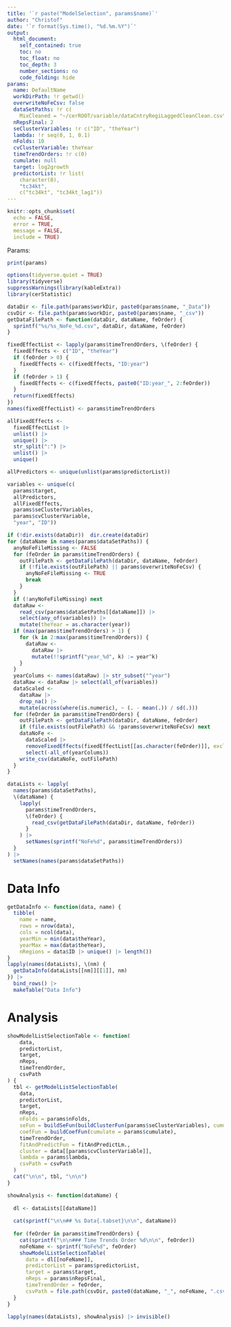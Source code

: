 ```yaml
---
title: '`r paste("ModelSelection", params$name)`'
author: "Christof"
date: '`r format(Sys.time(), "%d.%m.%Y")`'
output: 
  html_document:
    self_contained: true
    toc: no
    toc_float: no
    toc_depth: 3
    number_sections: no
    code_folding: hide
params:
  name: DefaultName
  workDirPath: !r getwd()
  overwriteNoFeCsv: false
  dataSetPaths: !r c(
    MixCleaned = "~/cerROOT/variable/dataCntryRegiLaggedCleanClean.csv")
  nRepsFinal: 2
  seClusterVariables: !r c("ID", "theYear")
  lambda: !r seq(0, 1, 0.1)
  nFolds: 10
  cvClusterVariable: theYear
  timeTrendOrders: !r c(0)
  cumulate: null
  target: log2growth
  predictorList: !r list(
    character(0),
    "tc34kt",
    c("tc34kt", "tc34kt_lag1"))
---
```


```r
knitr::opts_chunk$set(
  echo = FALSE,
  error = TRUE,
  message = FALSE,
  include = TRUE)
```

Params:

```r
print(params)
```


```r
options(tidyverse.quiet = TRUE)
library(tidyverse)
suppressWarnings(library(kableExtra))
library(cerStatistic)
```


```r
dataDir <- file.path(params$workDir, paste0(params$name, "_Data"))
csvDir <- file.path(params$workDir, paste0(params$name, "_csv"))
getDataFilePath <- function(dataDir, dataName, feOrder) {
  sprintf("%s/%s_NoFe_%d.csv", dataDir, dataName, feOrder)
}
```


```r
fixedEffectList <- lapply(params$timeTrendOrders, \(feOrder) {
  fixedEffects <- c("ID", "theYear")
  if (feOrder > 0) {
    fixedEffects <- c(fixedEffects, "ID:year")
  }
  if (feOrder > 1) {
    fixedEffects <- c(fixedEffects, paste0("ID:year_", 2:feOrder))
  }
  return(fixedEffects)
})
names(fixedEffectList) <- params$timeTrendOrders
```

```r
allFixedEffects <- 
  fixedEffectList |> 
  unlist() |> 
  unique() |> 
  str_split(":") |> 
  unlist() |> 
  unique()

allPredictors <- unique(unlist(params$predictorList))

variables <- unique(c(
  params$target,
  allPredictors,
  allFixedEffects,
  params$seClusterVariables,
  params$cvClusterVariable,
  "year", "ID"))
```

```r
if (!dir.exists(dataDir))  dir.create(dataDir)
for (dataName in names(params$dataSetPaths)) {
  anyNoFeFileMissing <- FALSE
  for (feOrder in params$timeTrendOrders) {
    outFilePath <- getDataFilePath(dataDir, dataName, feOrder)
    if (!file.exists(outFilePath) || params$overwriteNoFeCsv) {
      anyNoFeFileMissing <- TRUE
      break
    }
  }
  if (!anyNoFeFileMissing) next
  dataRaw <- 
    read_csv(params$dataSetPaths[[dataName]]) |> 
    select(any_of(variables)) |> 
    mutate(theYear = as.character(year))
  if (max(params$timeTrendOrders) > 1) {
    for (k in 2:max(params$timeTrendOrders)) {
      dataRaw <- 
        dataRaw |> 
        mutate(!!sprintf("year_%d", k) := year^k)
    }
  }
  yearColums <- names(dataRaw) |> str_subset("^year")
  dataRaw <- dataRaw |> select(all_of(variables))
  dataScaled <-
    dataRaw |>
    drop_na() |> 
    mutate(across(where(is.numeric), ~ (. - mean(.)) / sd(.)))
  for (feOrder in params$timeTrendOrders) {
    outFilePath <- getDataFilePath(dataDir, dataName, feOrder)
    if (file.exists(outFilePath) && !params$overwriteNoFeCsv) next
    dataNoFe <- 
      dataScaled |> 
      removeFixedEffects(fixedEffectList[[as.character(feOrder)]], exclude = yearColums) |> 
      select(-all_of(yearColums))
    write_csv(dataNoFe, outFilePath)
  }
}
```

```r
dataLists <- lapply(
  names(params$dataSetPaths), 
  \(dataName) {
    lapply(
      params$timeTrendOrders, 
      \(feOrder) {
        read_csv(getDataFilePath(dataDir, dataName, feOrder))
      }
    ) |> 
      setNames(sprintf("NoFe%d", params$timeTrendOrders))
  }
) |> 
  setNames(names(params$dataSetPaths))
```



# Data Info

```r
getDataInfo <- function(data, name) {
  tibble(
    name = name,
    rows = nrow(data),
    cols = ncol(data),
    yearMin = min(data$theYear),
    yearMax = max(data$theYear),
    nRegions = data$ID |> unique() |> length())
}
lapply(names(dataLists), \(nm) {
  getDataInfo(dataLists[[nm]][[1]], nm)
}) |> 
  bind_rows() |> 
  makeTable("Data Info")
```


# Analysis {.tabset}

```r
showModelListSelectionTable <- function(
    data,
    predictorList,
    target,
    nReps,
    timeTrendOrder,
    csvPath
) {
  tbl <- getModelListSelectionTable(
    data,
    predictorList,
    target,
    nReps,
    nFolds = params$nFolds,
    seFun = buildSeFun(buildClusterFun(params$seClusterVariables), cumulate = params$cumulate),
    coefFun = buildCoefFun(cumulate = params$cumulate),
    timeTrendOrder,
    fitAndPredictFun = fitAndPredictLm.,
    cluster = data[[params$cvClusterVariable]],
    lambda = params$lambda,
    csvPath = csvPath
  )
  cat("\n\n", tbl, "\n\n")
}
```


```r
showAnalysis <- function(dataName) {
    
  dl <- dataLists[[dataName]]
  
  cat(sprintf("\n\n## %s Data{.tabset}\n\n", dataName))
  
  for (feOrder in params$timeTrendOrders) {
    cat(sprintf("\n\n### Time Trends Order %d\n\n", feOrder))
    noFeName <- sprintf("NoFe%d", feOrder)
    showModelListSelectionTable(
      data = dl[[noFeName]], 
      predictorList = params$predictorList, 
      target = params$target, 
      nReps = params$nRepsFinal,
      timeTrendOrder = feOrder,
      csvPath = file.path(csvDir, paste0(dataName, "_", noFeName, ".csv")))
  }
}
```


```r
lapply(names(dataLists), showAnalysis) |> invisible()
```
